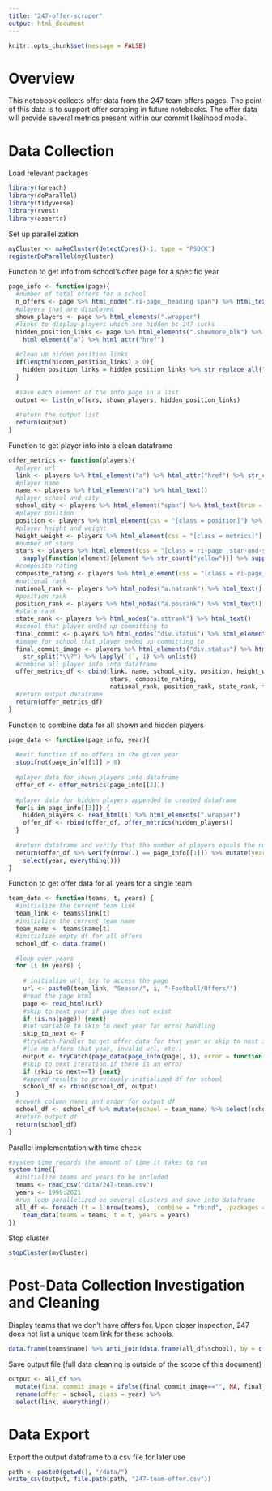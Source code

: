 ```yaml
---
title: "247-offer-scraper"
output: html_document
---
```


```r
knitr::opts_chunk$set(message = FALSE)
```

# Overview

This notebook collects offer data from the 247 team offers pages. The point of this data is to support offer scraping in future notebooks. The offer data will provide several metrics present within our commit likelihood model.

# Data Collection

Load relevant packages
```r
library(foreach)
library(doParallel)
library(tidyverse)
library(rvest)
library(assertr)
```

Set up parallelization
```r
myCluster <- makeCluster(detectCores()-1, type = "PSOCK")
registerDoParallel(myCluster)
```

Function to get info from school's offer page for a specific year
```r
page_info <- function(page){
  #number of total offers for a school
  n_offers <- page %>% html_node(".ri-page__heading span") %>% html_text() %>% gsub("[^0-9]", "", .) %>% as.numeric()
  #players that are displayed
  shown_players <- page %>% html_elements(".wrapper")
  #links to display players which are hidden bc 247 sucks
  hidden_position_links <- page %>% html_elements(".showmore_blk") %>% 
    html_element("a") %>% html_attr("href")
  
  #clean up hidden position links
  if(length(hidden_position_links) > 0){
    hidden_position_links = hidden_position_links %>% str_replace_all(" ", "%20") %>% str_c("https://247sports.com", .)
  }
  
  #save each element of the info page in a list
  output <- list(n_offers, shown_players, hidden_position_links)
  
  #return the output list
  return(output)
}
```


Function to get player info into a clean dataframe
```r
offer_metrics <- function(players){
  #player url
  link <- players %>% html_element("a") %>% html_attr("href") %>% str_c("https:", .)
  #player name
  name <- players %>% html_element("a") %>% html_text()
  #player school and city
  school_city <- players %>% html_element("span") %>% html_text(trim = T)
  #player position
  position <- players %>% html_element(css = "[class = position]") %>% html_text(trim = T)
  #player height and weight
  height_weight <- players %>% html_element(css = "[class = metrics]") %>% html_text(trim = T)
  #number of stars
  stars <- players %>% html_element(css = "[class = ri-page__star-and-score]") %>% 
    sapply(function(element){element %>% str_count("yellow")}) %>% suppressWarnings()
  #composite rating
  composite_rating <- players %>% html_element(css = "[class = ri-page__star-and-score]") %>% html_text(trim = T)
  #national rank
  national_rank <- players %>% html_nodes("a.natrank") %>% html_text()
  #position rank
  position_rank <- players %>% html_nodes("a.posrank") %>% html_text()
  #state rank
  state_rank <- players %>% html_nodes("a.sttrank") %>% html_text()
  #school that player ended up committing to
  final_commit <- players %>% html_nodes("div.status") %>% html_element("a") %>% html_element("img") %>% html_attr("alt")
  #image for school that player ended up committing to
  final_commit_image <- players %>% html_elements("div.status") %>% html_element("img") %>% html_attr("data-src") %>% 
    str_split("\\?") %>% lapply(`[`, 1) %>% unlist()
  #combine all player info into dataframe
  offer_metrics_df <- cbind(link, name, school_city, position, height_weight, 
                            stars, composite_rating, 
                            national_rank, position_rank, state_rank, final_commit, final_commit_image) %>% as.data.frame()
  #return output dataframe
  return(offer_metrics_df)
}
```

Function to combine data for all shown and hidden players
```r
page_data <- function(page_info, year){
  
  #exit function if no offers in the given year
  stopifnot(page_info[[1]] > 0)
  
  #player data for shown players into dataframe
  offer_df <- offer_metrics(page_info[[2]])
  
  #player data for hidden players appended to created dataframe
  for(i in page_info[[3]]) {
    hidden_players <- read_html(i) %>% html_elements(".wrapper")
    offer_df <- rbind(offer_df, offer_metrics(hidden_players))
  }
  
  #return dataframe and verify that the number of players equals the number of offers displayed on the page
  return(offer_df %>% verify(nrow(.) == page_info[[1]]) %>% mutate(year = year) %>% 
    select(year, everything()))
}
```

Function to get offer data for all years for a single team
```r
team_data <- function(teams, t, years) {
  #initialize the current team link
  team_link <- teams$link[t]
  #initialize the current team name
  team_name <- teams$name[t]
  #initialize empty df for all offers
  school_df <- data.frame()

  #loop over years
  for (i in years) {
  
    # initialize url, try to access the page
    url <- paste0(team_link, "Season/", i, "-Football/Offers/")
    #read the page html
    page <- read_html(url)
    #skip to next year if page does not exist
    if (is.na(page)) {next}
    #set variable to skip to next year for error handling
    skip_to_next <- F
    #tryCatch handler to get offer data for that year or skip to next iteration if an error is encountered 
    #(ie no offers that year, invalid url, etc.)
    output <- tryCatch(page_data(page_info(page), i), error = function(e) {skip_to_next <<- T})
    #skip to next iteration if there is an error
    if (skip_to_next==T) {next}
    #append results to previously initialized df for school
    school_df <- rbind(school_df, output)
  }
  #rework column names and order for output df
  school_df <- school_df %>% mutate(school = team_name) %>% select(school, everything())
  #return output df
  return(school_df)
}
```

Parallel implementation with time check
```r
#system time records the amount of time it takes to run
system.time({
  #initialize teams and years to be included
  teams <- read_csv("data/247-team.csv")
  years <- 1999:2021
  #run loop parallelized on several clusters and save into dataframe
  all_df <- foreach (t = 1:nrow(teams), .combine = "rbind", .packages = c("tidyverse", "rvest", "assertr")) %dopar%
    team_data(teams = teams, t = t, years = years)  
})
```

Stop cluster
```r
stopCluster(myCluster)
```

# Post-Data Collection Investigation and Cleaning

Display teams that we don't have offers for. Upon closer inspection, 247 does not list a unique team link for these schools.
```r
data.frame(teams$name) %>% anti_join(data.frame(all_df$school), by = c("teams.name"="all_df.school"))
```

Save output file (full data cleaning is outside of the scope of this document)
```r
output <- all_df %>% 
  mutate(final_commit_image = ifelse(final_commit_image=="", NA, final_commit_image)) %>% 
  rename(offer = school, class = year) %>% 
  select(link, everything())
```

# Data Export

Export the output dataframe to a csv file for later use
```r
path <- paste0(getwd(), "/data/")
write_csv(output, file.path(path, "247-team-offer.csv"))
```
